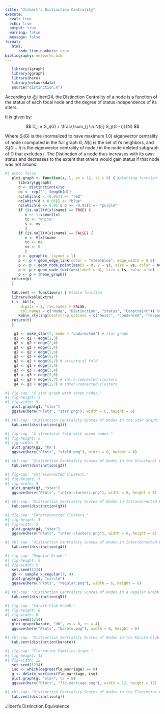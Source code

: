 ```yaml
---
title: "Jilbert's Distinction Centrality"
execute: 
  eval: true
  echo: true
  output: true
  warning: false
  message: false
format: 
   html:
      code-line-numbers: true
bibliography: networks.bib
---
```


```r
   library(igraph)
   library(ggraph)
   library(here)
   library(networkdata)
   source("distinction.R")
```


According to @jilbert24, the Distinction Centrality of a node is a function of the status of each focal node and the degree of status independence of its alters. 

It is given by:

$$
   D_i = S_i(G)  + \frac{\sum_{j \in N(i)} S_j(G - i)}{N} 
$$

Where $S_i(G)$ is the (normalized to have maximum 1.0) eigenvector centrality of node $i$ computed in the full graph $G$, $N(i)$ is the set of $i$'s neighbors, and $S_j(G -i)$ is the eigenvector centrality of node $j$ in the node deleted subgraph of $G$ that excludes $i$. The Distinction of a node thus increases with its own status and decreases to the extent that others would gain status if that node was not around.

```r
#| echo: false
   plot.graph <- function(x, l, vs = 12, ts = 6) { #plotting function
      library(ggraph)
      d <- distinction(x)$d
      nc <- rep("", length(d))
      nc[which(d < -0.05)] <- "red"
      nc[which(d > 0.05)] <- "blue"
      nc[which(d <= 0.05 & d >= -0.05)] <- "purple"
      if (is.null(V(x)$name) == TRUE) {
         n <- 1:vcount(x)
         tc <- "white"
         s <- vs
         }
      if (is.null(V(x)$name) == FALSE) {
         n <- V(x)$name
         tc <- nc
         vs <- 0
         }
      p <- ggraph(x, layout = l)
      p <- p + geom_edge_link(color = "steelblue", edge_width = 0.5)
      p <- p + geom_node_point(aes(x = x, y = y), size = vs, color = nc) 
      p <- p + geom_node_text(aes(label = n), size = ts, color = tc)
      p <- p + theme_graph() 
   return(p)
   }
   
   tab.cent <- function(x) { #table function
   library(kableExtra)
   t <- kbl(x, 
       digits = 2, row.names = FALSE,
       col.names = c("Node", "Distinction", "Status", "Constraint")) %>% 
      kable_styling(bootstrap_options = c("hover", "condensed", "responsive"))
   return(t)
   }


```

```r
    g1 <- make_star(7, mode = "undirected") # star graph
    g2 <- g1 + edge(2,3)
    g2 <- g2 + edge(2,4)
    g2 <- g2 + edge(3,4)
    g2 <- g2 + edge(5,6)
    g2 <- g2 + edge(5,7)
    g2 <- g2 + edge(6,7) # structural fold
    g3 <- g1 + edge(2,4)
    g3 <- g3 + edge(3,4)
    g3 <- g3 + edge(5,6)
    g3 <- g3 + edge(5,7) # intra-connected clusters
    g4 <- g3 + edge(2,7) # inter-connected clusters
```


```r
#| fig-cap: "A star graph with seven nodes."
#| fig-height: 5
#| fig-width: 5
   plot.graph(g1, "star")
   ggsave(here("Plots", "star.png"), width = 6, height = 6)
```

```r
#| tbl-cap: "Distinction Centrality Scores of Nodes in the Star Graph."
   tab.cent(distinction(g1))
```


```r
#| fig-cap: "A structural fold with seven nodes."
#| fig-height: 5
#| fig-width: 5
   plot.graph(g2, "kk")
   ggsave(here("Plots", "sfold.png"), width = 6, height = 6)
```

```r
#| tbl-cap: "Distinction Centrality Scores of Nodes in the Structural Fold."
   tab.cent(distinction(g2))
```


```r
#| fig-cap: "Intraconnected Clusters."
#| fig-height: 5
#| fig-width: 5
   plot.graph(g3, "star")
   ggsave(here("Plots", "intra-clusters.png"), width = 6, height = 6)
```

```r
#| tbl-cap: "Distinction Centrality Scores of Nodes in Intraconnected Clusters."
   tab.cent(distinction(g3))
```

```r
#| fig-cap: "Interconnected Clusters."
#| fig-height: 5
#| fig-width: 5
   plot.graph(g4, "star")
   ggsave(here("Plots", "inter-clusters.png"), width = 6, height = 6)
```

```r
#| tbl-cap: "Distinction Centrality Scores of Nodes in Interconnected Clusters."
   tab.cent(distinction(g4))
```


```r
#| fig-cap: "Regular Graph."
#| fig-height: 5
#| fig-width: 5
   set.seed(1234)
   g5 <- sample_k_regular(7, 4)
   plot.graph(g5, "circle")
   ggsave(here("Plots", "regular.png"), width = 6, height = 6)
```

```r
#| tbl-cap: "Distinction Centrality Scores of Nodes in a Regular Graph."
   tab.cent(distinction(g5))
```

```r
#| fig-cap: "Karate Club Graph."
#| fig-height: 8
#| fig-width: 8
   set.seed(1234)
   plot.graph(karate, "dh", vs = 8, ts = 4)
   ggsave(here("Plots", "karate.png"), width = 6, height = 6)
```

```r
#| tbl-cap: "Distinction Centrality Scores of Nodes in the Karate Club."
   tab.cent(distinction(karate))
```

```r
#| fig-cap: "Florentine Families Graph."
#| fig-height: 12
#| fig-width: 12
   set.seed(1234)
   iso <- which(degree(flo_marriage) == 0)
   g <- delete_vertices(flo_marriage, iso)
   plot.graph(g, "star", ts = 8)
   ggsave(here("Plots", "flo-marriage.png"), width = 12, height = 12)
```

```r
#| tbl-cap: "Distinction Centrality Scores of Nodes in the Florentine Families."
   tab.cent(distinction(g))
```


Jilbert's Distinction Equivalence